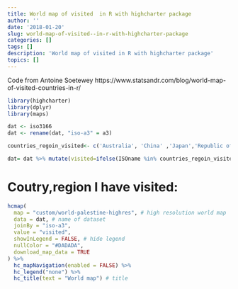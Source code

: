 ```yaml
---
title: World map of visited  in R with highcharter package
author: ''
date: '2018-01-20'
slug: world-map-of-visited--in-r-with-highcharter-package
categories: []
tags: []
description: 'World map of visited in R with highcharter package'
topics: []
---
```




Code from Antoine Soetewey
https://www.statsandr.com/blog/world-map-of-visited-countries-in-r/



```r
library(highcharter)
library(dplyr)
library(maps)

dat <- iso3166
dat <- rename(dat, "iso-a3" = a3)

countries_regoin_visited<- c('Australia', 'China' ,'Japan','Republic of Korea','Thailand','Vietnam','Malaysia','Singapore','Hong Kong','Taiwan')

dat= dat %>% mutate(visited=ifelse(ISOname %in% countries_regoin_visited, 1, 0))     


```


# Coutry,region I have visited:


```r
hcmap(
  map = "custom/world-palestine-highres", # high resolution world map
  data = dat, # name of dataset
  joinBy = "iso-a3",
  value = "visited",
  showInLegend = FALSE, # hide legend
  nullColor = "#DADADA",
  download_map_data = TRUE
) %>%
  hc_mapNavigation(enabled = FALSE) %>%
  hc_legend("none") %>%
  hc_title(text = "World map") # title



```




